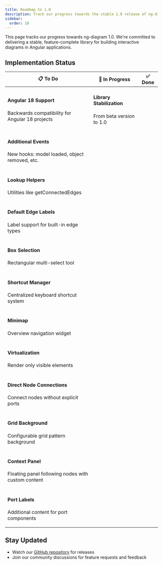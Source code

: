 ```yaml
---
title: Roadmap to 1.0
description: Track our progress towards the stable 1.0 release of ng-diagram
sidebar:
  order: 10
---
```



This page tracks our progress towards ng-diagram 1.0. We're committed to delivering a stable, feature-complete library for building interactive diagrams in Angular applications.

## Implementation Status

<table class="roadmap-table">
  <thead>
    <tr>
      <th>📋 To Do</th>
      <th>🚧 In Progress</th>
      <th>✅ Done</th>
    </tr>
  </thead>
  <tbody>
    <tr>
      <td>
        <div class="task-card">
          <h4>Angular 18 Support</h4>
          <p>Backwards compatibility for Angular 18 projects</p>
          <Badge text="compatibility" variant="note" size="small" />
        </div>
      </td>
      <td>
        <div class="task-card">
          <h4>Library Stabilization</h4>
          <p>From beta version to 1.0</p>
          <Badge text="stability" variant="caution" size="small" />
        </div>
      </td>
      <td></td>
    </tr>
    <tr>
      <td>
        <div class="task-card">
          <h4>Additional Events</h4>
          <p>New hooks: model loaded, object removed, etc.</p>
          <Badge text="feature" variant="tip" size="small" />
        </div>
      </td>
      <td></td>
      <td></td>
    </tr>
    <tr>
      <td>
        <div class="task-card">
          <h4>Lookup Helpers</h4>
          <p>Utilities like getConnectedEdges</p>
          <Badge text="enhancement" variant="tip" size="small" />
        </div>
      </td>
      <td></td>
      <td></td>
    </tr>
    <tr>
      <td>
        <div class="task-card">
          <h4>Default Edge Labels</h4>
          <p>Label support for built-in edge types</p>
          <Badge text="feature" variant="tip" size="small" />
        </div>
      </td>
      <td></td>
      <td></td>
    </tr>
    <tr>
      <td>
        <div class="task-card">
          <h4>Box Selection</h4>
          <p>Rectangular multi-select tool</p>
          <Badge text="feature" variant="tip" size="small" />
        </div>
      </td>
      <td></td>
      <td></td>
    </tr>
    <tr>
      <td>
        <div class="task-card">
          <h4>Shortcut Manager</h4>
          <p>Centralized keyboard shortcut system</p>
          <Badge text="feature" variant="tip" size="small" />
        </div>
      </td>
      <td></td>
      <td></td>
    </tr>
    <tr>
      <td>
        <div class="task-card">
          <h4>Minimap</h4>
          <p>Overview navigation widget</p>
          <Badge text="feature" variant="tip" size="small" />
        </div>
      </td>
      <td></td>
      <td></td>
    </tr>
    <tr>
      <td>
        <div class="task-card">
          <h4>Virtualization</h4>
          <p>Render only visible elements</p>
          <Badge text="performance" variant="tip" size="small" />
        </div>
      </td>
      <td></td>
      <td></td>
    </tr>
    <tr>
      <td>
        <div class="task-card">
          <h4>Direct Node Connections</h4>
          <p>Connect nodes without explicit ports</p>
          <Badge text="feature" variant="tip" size="small" />
        </div>
      </td>
      <td></td>
      <td></td>
    </tr>
    <tr>
      <td>
        <div class="task-card">
          <h4>Grid Background</h4>
          <p>Configurable grid pattern background</p>
          <Badge text="feature" variant="tip" size="small" />
        </div>
      </td>
      <td></td>
      <td></td>
    </tr>
    <tr>
      <td>
        <div class="task-card">
          <h4>Context Panel</h4>
          <p>Floating panel following nodes with custom content</p>
          <Badge text="feature" variant="tip" size="small" />
        </div>
      </td>
      <td></td>
      <td></td>
    </tr>
    <tr>
      <td>
        <div class="task-card">
          <h4>Port Labels</h4>
          <p>Additional content for port components</p>
          <Badge text="feature" variant="tip" size="small" />
        </div>
      </td>
      <td></td>
      <td></td>
    </tr>
  </tbody>
</table>

## Stay Updated

- Watch our [GitHub repository](https://github.com/synergycodes/ng-diagram) for releases
- Join our community discussions for feature requests and feedback

<style>{`
  .roadmap-table {
    width: 100%;
    border-collapse: separate;
    border-spacing: 0.5rem;
    margin: 2rem 0;
  }

  .roadmap-table th {
    background: var(--sl-color-gray-5);
    padding: 1rem;
    text-align: center;
    font-size: 1.1rem;
    border-radius: 0.5rem;
    vertical-align: top;
    width: 33.33%;
  }

  .roadmap-table td {
    background: var(--sl-color-gray-6);
    padding: 0.75rem;
    border-radius: 0.5rem;
    vertical-align: top;
  }

  .task-card {
    background: var(--sl-color-bg);
    border-radius: 0.5rem;
    padding: 1rem;
    margin-bottom: 0.5rem;
    transition: transform 0.2s, box-shadow 0.2s;
  }

  .task-card:hover {
    transform: translateY(-2px);
    box-shadow: 0 4px 12px rgba(0, 0, 0, 0.1);
  }

  .task-card h4 {
    margin: 0 0 0.5rem 0;
    font-size: 1rem;
    font-weight: 600;
    color: var(--sl-color-text);
  }

  .task-card p {
    margin: 0 0 0.5rem 0;
    font-size: 0.875rem;
    color: var(--sl-color-text-accent);
    line-height: 1.4;
  }

  @media (max-width: 768px) {
    .roadmap-table {
      display: block;
      overflow-x: auto;
    }

    .roadmap-table th {
      min-width: 200px;
    }
  }
`}</style>
